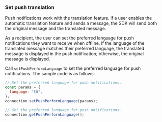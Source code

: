 <PlatformWrapper platform="web">

### Set push translation

Push notifications work with the translation feature. If a user enables the automatic translation feature and sends a message, the SDK will send both the original message and the translated message.

As a recipient, the user can set the preferred language for push notifications they want to receive when offline. If the language of the translated message matches their preferred language, the translated message is displayed in the push notification; otherwise, the original message is displayed.

Call `setPushPerformLanguage` to set the preferred language for push notifications. The sample code is as follows:

```javascript
// Set the preferred language for push notifications.
const params = {
  language: "EU",
};
connection.setPushPerformLanguage(params);

// Get the preferred language for push notifications.
connection.getPushPerformLanguage();
```

</PlatformWrapper>
